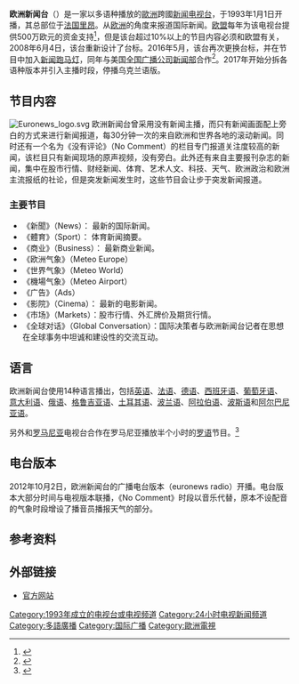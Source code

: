 {{頻道資訊
| 頻道名稱         = 欧洲新闻台<br/ >Euronews
| 頻道圖片檔案     = Euronews 2016 logo.svg
| 頻道圖片尺寸     = 250px
| 頻道圖片名稱     = 
| 所屬國家         = 歐洲多國
| 總部所在         = {{FRA}}[[里昂|里昂]]
| 语言             =   
| 播放地區         = 全球 
| 開播日期         = 1993年1月1日
| 停播日期         = 
| 頻道呼號         = The most watched news channel in Europe（全欧洲最多观众收看的新闻频道）
| 頻道類別         = 新闻
| 視頻格式         = 
| 收視率           = 
| 收視率調查時間   = 
| 收視率資料來源   = 
| 頻道口號         = 
| 擁有者           = 	[[那古布·萨维里斯|那古布·萨维里斯]]（53%）<br>[[NBC新闻|美国全国广播公司新闻部]]（23%）<br>欧洲多地公共广播机构（22%）
| 持股者           =   
| 前頻道名稱       = 
| 被取代名稱       = 
| 前頻道呼號       = 
| 被取代呼號       = 
| 集團同類頻道     = 
| 重播服務頻道     = 
| 頻道官方網站     =http://www.euronews.net/
| 備註             = 
| 無線電視供應商01 = 
| 無線電視頻道數01 = 
| 數位電視供應商01 = 
| 數位電視頻道數01 = 
| 衛星電視供應商01 = 各大卫星
| 衛星電視頻道數01 = 观众自行接收
| 有線電視供應商01 = {{SIN}}[[星和視界|星和視界]]
| 有線電視頻道數01 = 704頻道 (HD)
| 有線電視供應商02 = {{SIN}}[[新电信电视|新电信电视]]
| 有線電視頻道數02 = 24／153頻道（高清）（即將推出）
| 有線電視供應商03 = {{HKG}}[[香港有線電視|香港有線電視]]
| 有線電視頻道數03 = 136頻道（英語）<br>137頻道（葡語）
| 寬頻電視供應商01 = {{HKG}}[[Now_TV|Now TV]]
| 寬頻電視頻道數01 = 326频道
| 寬頻電視供應商02 = {{TWN}}[[中华电信MOD|中华电信MOD]]
| 寬頻電視頻道數02 = 555频道
| 寬頻電視供應商03 = {{MYS}}[[Unifi_TV|Unifi TV]]
| 寬頻電視頻道數03 = 612頻道
| 衛星廣播供應商01 = 
| 衛星廣播頻道數01 = 
| 線上收看網站01   =官网
| 線上收看網址01   =[http://www.euronews.net/news/streaming-live/ 多种语言]
}}

'''欧洲新闻台'''（{{lang|en|'''Euronews'''}}）是一家以多语种播放的[[歐洲|歐洲]]跨國[[新聞媒體|新闻]][[电视台|电视台]]，于1993年1月1日开播，其总部位于[[法国|法国]][[里昂|里昂]]。从[[欧洲|欧洲]]的角度来报道国际新闻。[[欧盟|欧盟]]每年为该电视台提供500万欧元的资金支持<ref name="AC">{{cite web | url=http://ec.europa.eu/avservices/about/index.cfm?sitelang=en&section=about&page=euronews | title=What is EuroNews? | accessdate=21 April 2008 | publisher=European Commission's Audiovisual Service | archive-date=2008-12-25 | archive-url=https://web.archive.org/web/20081225232910/http://ec.europa.eu/avservices/about/index.cfm?sitelang=en&section=about&page=euronews | dead-url=no }}</ref>，但是该台超过10%以上的节目内容必须和欧盟有关，2008年6月4日，该台重新设计了台标。2016年5月，该台再次更换台标，并在节目中加入[[新闻跑马灯|新闻跑马灯]]，同年与美国[[NBC新闻|全国广播公司新闻部]]合作<ref>{{cite news|title=NBC News, Euronews in Talks for Strategic Partnership|date=2016-11-11|url=https://variety.com/2016/tv/global/nbc-news-euronews-talks-strategic-partnership-1201915855/|work=美国[[綜藝_(雜誌)|《综艺》杂志]]|accessdate=2016-11-11|archive-date=2016-11-12|archive-url=https://web.archive.org/web/20161112081657/http://variety.com/2016/tv/global/nbc-news-euronews-talks-strategic-partnership-1201915855/|dead-url=no}}</ref>。2017年开始分拆各语种版本并引入主播时段，停播乌克兰语版。

== 节目内容 ==
[[File:Euronews_logo.svg|thumb]]
欧洲新闻台曾采用没有新闻主播，而只有新闻画面配上旁白的方式来进行新闻报道，每30分钟一次的来自欧洲和世界各地的滚动新闻。同时还有一个名为《没有评论》（No Comment）的栏目专门报道关注度较高的新闻，该栏目只有新闻现场的原声视频，没有旁白。此外还有来自主要报刊杂志的新闻，集中在股市行情、财经新闻、体育、艺术人文、科技、天气、欧洲政治和欧洲主流报纸的社论，但是突发新闻发生时，这些节目会让步于突发新闻报道。

=== 主要节目 ===
*《新聞》（News）： 最新的国际新闻。
*《體育》（Sport）： 体育新闻摘要。
*《商业》（Business）： 最新商业新闻。
*《欧洲气象》（Meteo Europe）
*《世界气象》（Meteo World）
*《機場气象》（Meteo Airport）
*《广告》（Ads）
*《影院》（Cinema）： 最新的电影新闻。
*《市场》（Markets）：股市行情、外汇牌价及期货行情。
*《全球对话》（Global Conversation）：国际决策者与欧洲新闻台记者在思想在全球事务中坦诚和建设性的交流互动。

== 语言 ==
欧洲新闻台使用14种语言播出，包括[[英语|英语]]、[[法语|法语]]、[[德语|德语]]、[[西班牙语|西班牙语]]、[[葡萄牙语|葡萄牙语]]、[[意大利语|意大利语]]、[[俄语|俄语]]、[[格鲁吉亚语|格鲁吉亚语]]、[[土耳其语|土耳其语]]、[[波兰语|波兰语]]、[[阿拉伯语|阿拉伯语]]、[[波斯语|波斯语]]和[[阿尔巴尼亚语|阿尔巴尼亚语]]。

另外和[[罗马尼亚|罗马尼亚]]电视台合作在罗马尼亚播放半个小时的[[罗马尼亚语|罗语]]节目。<ref name="tvr">{{cite web | url=http://www.tvr.ro/articol.php?id=2638 | title=EuroNews lansează un jurnal zilnic în limba română | language=ro | date=2004-09-27 | publisher=TVR | deadurl=yes | archiveurl=https://web.archive.org/web/20110515231102/http://www.tvr.ro/articol.php?id=2638 | archivedate=2011-05-15 }}</ref>

== 电台版本 ==
2012年10月2日，欧洲新闻台的广播电台版本（euronews radio）开播。电台版本大部分时间与电视版本联播，《No Comment》时段以音乐代替，原本不设配音的气象时段增设了播音员播报天气的部分。

== 参考资料 ==
{{reflist}}

== 外部链接 ==
*[http://www.euronews.com/ 官方网站] {{Wayback|url=http://www.euronews.com/ |date=20160323041124 }}

{{国际新闻频道}}
{{NBC環球集團}}
{{歐洲廣播聯盟成員}}

[[Category:1993年成立的电视台或电视频道|Category:1993年成立的电视台或电视频道]]
[[Category:24小时电视新闻频道|Category:24小时电视新闻频道]]
[[Category:多語廣播|Category:多語廣播]]
[[Category:国际广播|Category:国际广播]]
[[Category:歐洲電視|Category:歐洲電視]]